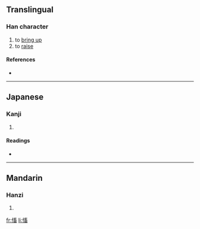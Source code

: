 ==Translingual==

===Han character===
{{Han char|rn=61|rad=心|as=10|sn=13|four=9006<sub>3</sub>|canj=心卜女田 (PYVW)}}

# to [[bring up]]
# to [[raise]]

====References====
* {{Han ref|kx=0397.260|dkj=11049|dj=0737.020|hdz=42339.020|uh=6149|ud=24905|bh=DD66|bd=56678}}

----

==Japanese==

===Kanji===
{{ja-kanji|grade=|rs=心10}}

# {{defn|Japanese}}

====Readings====
* {{ja-readings|on=[[きん]] (kin), [[きょう]] (kyō)|kun=[[おこす]] (okosu)}}

----

==Mandarin==

===Hanzi===
{{cmn-hanzi|pin=[[xù]] ([[xu4]])|wg=hsü<sup>4</sup>}}

# {{defn|Mandarin}}

[[fr:慉]]
[[li:慉]]
